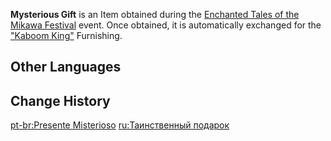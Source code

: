 {{Item Infobox
|id           = 121177
|image        = Item Mysterious Gift.png
|group        = Chests
|group2       = Event Items
|quality      = 4
|description  = A gift gained from playing games at the Mikawa Flower Festival. It appears to be an exquisitely-made furnishing...
|source1      = [[Enchanted Tales of the Mikawa Festival]]
|event        = Enchanted Tales of the Mikawa Festival
}}
'''Mysterious Gift''' is an Item obtained during the [[Enchanted Tales of the Mikawa Festival]] event. Once obtained, it is automatically exchanged for the [["Kaboom King"]] Furnishing.

==Other Languages==
{{Other Languages|default_hidden=1
|en      = Mysterious Gift
|zhs     = 神秘的赠礼
|zhs_rm  = 
|zht     = 神秘的贈禮
|zht_rm  = 
|ja      = 不思議な贈り物
|ja_rm   = 
|ko      = 신비한 선물
|es      = Regalo misterioso
|fr      = Cadeau mystérieux
|ru      = Таинственный подарок
|th      = ของขวัญลึกลับ
|th_rm   = 
|vi      = Món Quà Thần Bí
|de      = Geheimnisvolles Geschenk
|id      = Mysterious Gift
|pt      = Presente Misterioso
|tr      = Gizemli Hediye
|it      = Regalo misterioso
}}

==Change History==
{{Change History|5.4}}

[[pt-br:Presente Misterioso]]
[[ru:Таинственный подарок]]